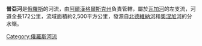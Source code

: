 {{Coord|61|43|39|N|42|32|43|E|display=title|region:RU-ARK_type:river_source:dewiki}}

'''普亞河'''是[[俄羅斯|俄羅斯]]的河流，由[[阿爾漢格爾斯克州|阿爾漢格爾斯克州]]負責管轄，屬於[[瓦加河|瓦加河]]的左支流，河道全長172公里，流域面積約2,500平方公里，發源自[[北德維納河|北德維納河]]和[[奧涅加河|奧涅加河]]的分水嶺。

{{Russia-geo-stub}}
[[Category:俄羅斯河流|Category:俄羅斯河流]]